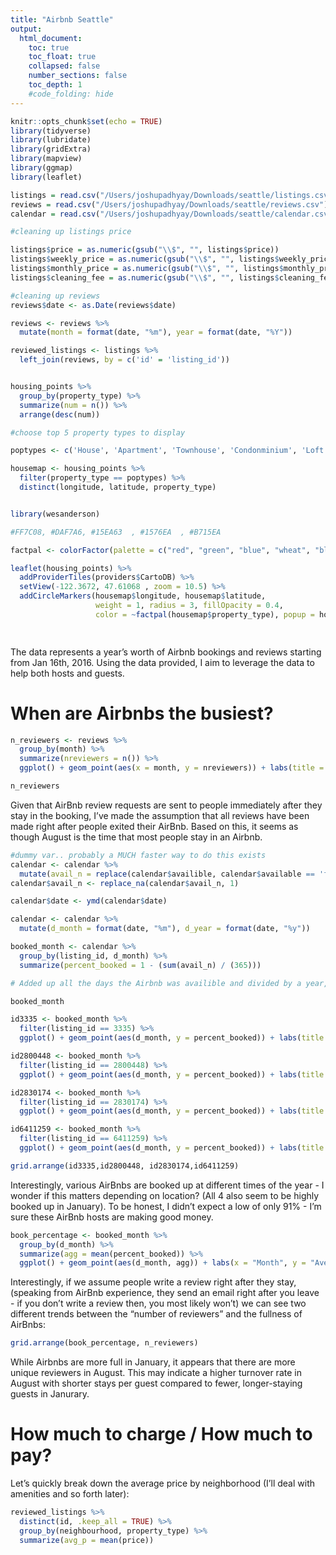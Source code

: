 ```yaml
---
title: "Airbnb Seattle"
output:
  html_document:
    toc: true
    toc_float: true
    collapsed: false
    number_sections: false
    toc_depth: 1
    #code_folding: hide
---
```

```r
knitr::opts_chunk$set(echo = TRUE)
library(tidyverse)
library(lubridate)
library(gridExtra)
library(mapview)
library(ggmap)
library(leaflet)
```


```r
listings = read.csv("/Users/joshupadhyay/Downloads/seattle/listings.csv")
reviews = read.csv("/Users/joshupadhyay/Downloads/seattle/reviews.csv")
calendar = read.csv("/Users/joshupadhyay/Downloads/seattle/calendar.csv")
```

```r
#cleaning up listings price

listings$price = as.numeric(gsub("\\$", "", listings$price))
listings$weekly_price = as.numeric(gsub("\\$", "", listings$weekly_price))
listings$monthly_price = as.numeric(gsub("\\$", "", listings$monthly_price))
listings$cleaning_fee = as.numeric(gsub("\\$", "", listings$cleaning_fee))


```

```r

#cleaning up reviews
reviews$date <- as.Date(reviews$date)

reviews <- reviews %>%
  mutate(month = format(date, "%m"), year = format(date, "%Y"))

```


```r

reviewed_listings <- listings %>%
  left_join(reviews, by = c('id' = 'listing_id'))



```


```r
housing_points %>%
  group_by(property_type) %>%
  summarize(num = n()) %>%
  arrange(desc(num))

#choose top 5 property types to display 

poptypes <- c('House', 'Apartment', 'Townhouse', 'Condonminium', 'Loft')

housemap <- housing_points %>%
  filter(property_type == poptypes) %>%
  distinct(longitude, latitude, property_type)



```




```r
library(wesanderson)

#FF7C08, #DAF7A6, #15EA63  , #1576EA  , #B715EA

factpal <- colorFactor(palette = c("red", "green", "blue", "wheat", "black"), levels = levels(housemap$property_type))

leaflet(housing_points) %>%
  addProviderTiles(providers$CartoDB) %>%
  setView(-122.3672, 47.61068 , zoom = 10.5) %>%
  addCircleMarkers(housemap$longitude, housemap$latitude, 
                   weight = 1, radius = 3, fillOpacity = 0.4, 
                   color = ~factpal(housemap$property_type), popup = housemap$property_type)

  
```

The data represents a year's worth of Airbnb bookings and reviews starting from Jan 16th, 2016. Using the data provided, I aim to leverage the data to help both hosts and guests. 



# When are Airbnbs the busiest? 

```r


n_reviewers <- reviews %>%
  group_by(month) %>%
  summarize(nreviewers = n()) %>%
  ggplot() + geom_point(aes(x = month, y = nreviewers)) + labs(title = 'Number of Reviewers by Month', subtitle = 'Counted, separated by month')

```


```r
n_reviewers
```

Given that AirBnb review requests are sent to people immediately after they stay in the booking, I've made the assumption that all reviews have been made right after people exited their AirBnb. Based on this, it seems as though August is the time that most people stay in an Airbnb. 

```r
#dummy var.. probably a MUCH faster way to do this exists
calendar <- calendar %>% 
  mutate(avail_n = replace(calendar$availible, calendar$available == 'f', 0))
calendar$avail_n <- replace_na(calendar$avail_n, 1)

calendar$date <- ymd(calendar$date)

calendar <- calendar %>%
  mutate(d_month = format(date, "%m"), d_year = format(date, "%y"))

booked_month <- calendar %>%
  group_by(listing_id, d_month) %>%
  summarize(percent_booked = 1 - (sum(avail_n) / (365)))

# Added up all the days the Airbnb was availible and divided by a year, then did 1 minus that to get the percentage booked

booked_month

```

```r
id3335 <- booked_month %>%
  filter(listing_id == 3335) %>%
  ggplot() + geom_point(aes(d_month, y = percent_booked)) + labs(title = "ID 3335")

id2800448 <- booked_month %>%
  filter(listing_id == 2800448) %>%
  ggplot() + geom_point(aes(d_month, y = percent_booked)) + labs(title = "ID 2800448")

id2830174 <- booked_month %>%
  filter(listing_id == 2830174) %>%
  ggplot() + geom_point(aes(d_month, y = percent_booked)) + labs(title = "ID 2830174")

id6411259 <- booked_month %>%
  filter(listing_id == 6411259) %>%
  ggplot() + geom_point(aes(d_month, y = percent_booked)) + labs(title = "ID 6411259")

grid.arrange(id3335,id2800448, id2830174,id6411259)
```

Interestingly, various AirBnbs are booked up at different times of the year - I wonder if this matters depending on location? (All 4 also seem to be highly booked up in January). To be honest, I didn't expect a low of only 91% - I'm sure these AirBnb hosts are making good money. 


```r
book_percentage <- booked_month %>%
  group_by(d_month) %>%
  summarize(agg = mean(percent_booked)) %>%
  ggplot() + geom_point(aes(d_month, agg)) + labs(x = "Month", y = "Average % Booked", title = "How Full are AirBnbs In Seattle?", subtitle = "Jan 17, 2016 - 2017")
```


Interestingly, if we assume people write a review right after they stay, (speaking from AirBnb experience, they send an email right after you leave - if you don't write a review then, you most likely won't) we can see two different trends between the "number of reviewers" and the fullness of AirBnbs:
```r
grid.arrange(book_percentage, n_reviewers)
```

While Airbnbs are more full in January, it appears that there are more unique reviewers in August. This may indicate a higher turnover rate in August with shorter stays per guest compared to fewer, longer-staying guests in Janurary. 

# How much to charge / How much to pay?

Let's quickly break down the average price by neighborhood (I'll deal with amenities and so forth later): 
```r
reviewed_listings %>%
  distinct(id, .keep_all = TRUE) %>%
  group_by(neighbourhood, property_type) %>%
  summarize(avg_p = mean(price))

```




